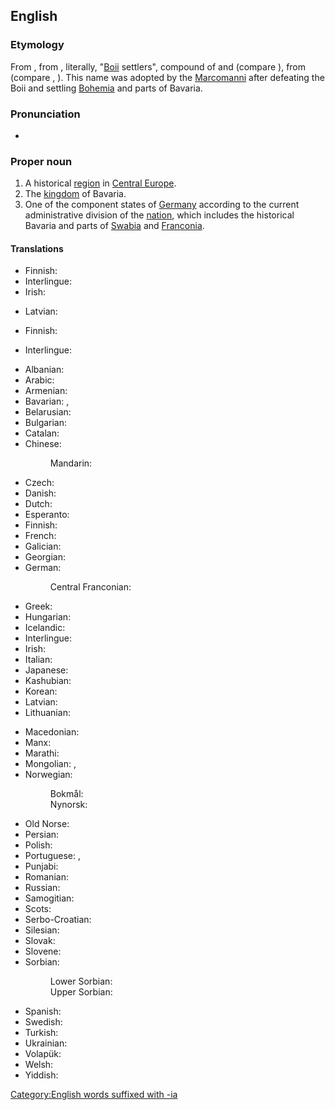 {{also|Bavária}}
==English==
{{wikipedia}}

===Etymology===
From {{etyl|ML.|en}} {{m|la|Baioarii||Bavarians}}, from {{etyl|LL.|en}} {{m|la|Bojuvarii}}, literally, "[[Boii]] settlers", compound of {{etyl|cel-gau|en}} {{m|cel-gau|Boii||the Boii tribe}} and {{etyl|gem-pro|en}} {{m|gem-pro|*warjaz||settler}} (compare {{cog|non|verjar||defender, settler}}), from {{etyl|ine-pro|en}} (compare {{cog|cy|gwerin||crowd}}, {{cog|sa|वृन्द||group, troop, crowd|tr=vṛndá}}). This name was adopted by the [[Marcomanni]] after defeating the Boii and settling [[Bohemia]] and parts of Bavaria.

===Pronunciation===
* {{a|UK}} {{IPA|/bəˈveəɹɪə/|lang=en}}

===Proper noun===
{{en-proper noun}}

# A historical [[region]] in [[Central Europe]].
# The [[kingdom]] of Bavaria.
# One of the component states of [[Germany]] according to the current administrative division of the [[nation]], which includes the historical Bavaria and parts of [[Swabia]] and [[Franconia]].

====Translations====
{{trans-top|region}}
* Finnish: {{t+|fi|Baijeri}}
* Interlingue: {{t|ie|Bavaria}}
* Irish: {{t|ga|an Bhaváir|f}}
{{trans-mid}}
* Latvian: {{t|lv|Bavārija|f}}
{{trans-bottom}}

{{trans-top|kingdom}}
* Finnish: {{t+|fi|Baijeri}}
{{trans-mid}}
* Interlingue: {{t|ie|Bavaria}}
{{trans-bottom}}

{{trans-top|state}}
* Albanian: {{t|sq|Bavaria}}
* Arabic: {{t|ar|بافارِيا|f|tr=bafaria}}
* Armenian: {{t|hy|Բավարիա|sc=Armn}}
* Bavarian: {{t|bar|Boarn}}, {{t|bar|Boian}}
* Belarusian: {{t|be|Баварыя|f}}
* Bulgarian: {{t|bg|Бава́рия|f}}
* Catalan: {{t|ca|Baviera}}
* Chinese:
*: Mandarin: {{t+|cmn|拜恩|tr=Bai’en|sc=Hani}}
* Czech: {{t+|cs|Bavorsko|n}}
* Danish: {{t|da|Bayern}}
* Dutch: {{t+|nl|Beieren|n}}
* Esperanto: {{t|eo|Bavarujo}}
* Finnish: {{t+|fi|Baijeri}}
* French: {{t+|fr|Bavière|f}}
* Galician: {{t|gl|Baviera|f}}
* Georgian: {{t|ka|ბავარია|sc=Geor}}
* German: {{t+|de|Bayern|n}}
*: Central Franconian: {{t|gmw-cfr|Bajore}}
* Greek: {{t+|el|Βαυαρία|f|sc=Grek}}
* Hungarian: {{t+|hu|Bajorország}}
* Icelandic: {{t|is|Bæjaraland}}
* Interlingue: {{t|ie|Bavaria}}
* Irish: {{t|ga|Baváir|alt=An Bhaváir|f}}
* Italian: {{t+|it|Baviera|f}}
* Japanese: {{t|ja|バイエルン|tr=Baierun|sc=Jpan}}
* Kashubian: {{t|csb|Bajerë}}
* Korean: {{t|ko|바이에른}}
* Latvian: {{t|lv|Bavārija}}
* Lithuanian: {{t|lt|Bavarija}}
{{trans-mid}}
* Macedonian: {{t|mk|Баварија|f}}
* Manx: {{t|gv|Baveyr|f|alt=Yn Vaveyr}}
* Marathi: {{t|mr|बव्हारिया|m|tr=bavhariyā|sc=Deva}}
* Mongolian: {{t|mn|Бавари}}, {{t|mn|Бавар}}
* Norwegian:
*: Bokmål: {{t+|nb|Bayern}}
*: Nynorsk: {{t|nn|Bayern}}
* Old Norse: {{t|non|Beiaraland|n}}
* Persian: {{t|fa|باواریا|tr=báváriá|sc=fa-Arab}}
* Polish: {{t+|pl|Bawaria|f}}
* Portuguese: {{t|pt|Baviera|f}}, {{t|pt|Bavária|f}}
* Punjabi: {{t|pa|ਬਾਈਆਨ}}
* Romanian: {{t|ro|Bavaria|f}}
* Russian: {{t+|ru|Бава́рия|f}}
* Samogitian: {{t|sgs|Bavarėjė}}
* Scots: {{t|sco|Bavarie}}
* Serbo-Croatian: {{t+|sh|Bavarska|f}}
* Silesian: {{t|szl|Bajery}}
* Slovak: {{t+|sk|Bavorsko|n}}
* Slovene: {{t+|sl|Bavarska|f}}
* Sorbian:
*: Lower Sorbian: {{t|dsb|Bayerska}}
*: Upper Sorbian: {{t|hsb|Bayerska}}
* Spanish: {{t+|es|Baviera|f}}
* Swedish: {{t+|sv|Bayern}}
* Turkish: {{t+|tr|Bavyera}}
* Ukrainian: {{t|uk|Бава́рія|f}}
* Volapük: {{t+|vo|Bayän}}
* Welsh: {{t|cy|Bafaria|f}}
* Yiddish: {{t|yi|בײַערן}}
{{trans-bottom}}

{{topics|en|Exonyms|States of Germany}}

[[Category:English words suffixed with -ia]]